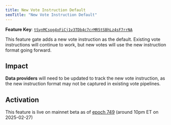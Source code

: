 ```yaml
---
title: New Vote Instruction Default
seoTitle: "New Vote Instruction Default"
---
```


**Feature Key**:
[`tSynMCspg4xFiCj1v3TDb4c7crMR5tSBhLz4sF7rrNA`](https://explorer.solana.com/address/tSynMCspg4xFiCj1v3TDb4c7crMR5tSBhLz4sF7rrNA)

This feature gate adds a new vote instruction as the default. Existing vote
instructions will continue to work, but new votes will use the new instruction
format going forward.

## Impact

**Data providers** will need to be updated to track the new vote instruction, as
the new instruction format may not be captured in existing vote pipelines.

## Activation

This feature is live on mainnet beta as of
[epoch 749](https://explorer.solana.com/epoch/748) (around 10pm ET on
2025-02-27)
